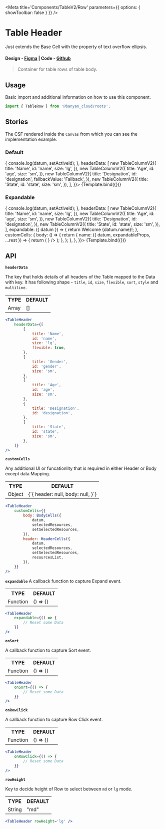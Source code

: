 

<Meta title='Components/TableV2/Row' parameters={{ options: { showToolbar: false } }} />


# Table Header

Just extends the Base Cell with the property of text overflow ellipsis.

#### Design - [Figma](https://www.figma.com/file/e9opoAtQHBo4vFd6u0Co98/Component-Library?type=design&node-id=1-5&mode=design&t=tXbQWENNIzmFNTVU-0) | Code - [Github](https://github.com/banyandata-cloud/roots/tree/main/components/table/row)

> Container for table rows of table body.

## Usage

Basic import and additional information on how to use this component.

```js
import { TableRow } from '@banyan_cloud/roots';
```

## Stories

The CSF rendered inside the `Canvas` from which you can see the implementation example.

### Default

<Canvas>
	<Story
		name='Default'
		args={{
			datum: {
				name: 'Aryan Dixit',
				age: 27,
				designation: null,
				state: 'UP',
			},
			onRowClick: (datum, setActiveId) => {
				console.log(datum, setActiveId);
			},
			headerData: [
				new TableColumnV2({
					title: 'Name',
					id: 'name',
					size: 'lg',
				}),
				new TableColumnV2({
					title: 'Age',
					id: 'age',
					size: 'sm',
				}),
				new TableColumnV2({
					title: 'Designation',
					id: 'designation',
					fallbackValue: 'Fallback',
				}),
				new TableColumnV2({
					title: 'State',
					id: 'state',
					size: 'sm',
				}),
			],
		}}>
		{Template.bind({})}
	</Story>
</Canvas>

### Expandable

<Canvas>
	<Story
		name='Expandable'
		args={{
			datum: {
				name: 'Aryan Dixit',
				age: 27,
				designation: 'UI Engineer',
				state: 'UP',
			},
			onRowClick: (datum, setActiveId) => {
				console.log(datum, setActiveId);
			},
			headerData: [
				new TableColumnV2({
					title: 'Name',
					id: 'name',
					size: 'lg',
				}),
				new TableColumnV2({
					title: 'Age',
					id: 'age',
					size: 'sm',
				}),
				new TableColumnV2({
					title: 'Designation',
					id: 'designation',
				}),
				new TableColumnV2({
					title: 'State',
					id: 'state',
					size: 'sm',
				}),
			],
			expandable: ({ datum }) => {
				return <Text variant='h2'>Welcome {datum.name}!</Text>;
			},
			customCells: {
				body: () => {
					return {
						name: ({ datum, expandableProps, ...rest }) => {
							return (
								<TableCellV2
									{...rest}
									component3={
										<Button
											{...expandableProps}
											// eslint-disable-next-line no-underscore-dangle
											title={
												expandableProps?._expanded ? 'Collapse' : 'Expand'
											}
											size='auto'
										/>
									}
								/>
							);
						},
					};
				},
			},
		}}>
		{Template.bind({})}
	</Story>
</Canvas>

## API

**`headerData`**

The key that holds details of all headers of the Table mapped to the Data with key.
It has following shape - `title`, `id`, `size`, `flexible`, `sort`, `style` and `multiline`.

<table style={{ width: '100%' }}>
	<tr>
		<th style={{ textAlign: 'left', width: '50%' }}>TYPE</th>
		<th style={{ textAlign: 'left', width: '50%' }}>DEFAULT</th>
	</tr>
	<tr>
		<td>Array</td>
		<td>[]</td>
	</tr>
</table>

```jsx
<TableHeader
	headerData={[
		{
			title: 'Name',
			id: 'name',
			size: 'lg',
			flexible: true,
		},
		{
			title: 'Gender',
			id: 'gender',
			size: 'sm',
		},
		{
			title: 'Age',
			id: 'age',
			size: 'sm',
		},
		{
			title: 'Designation',
			id: 'designation',
		},
		{
			title: 'State',
			id: 'state',
			size: 'sm',
		},
	]}
/>
```

**`customCells`**

Any additional UI or funcationlity that is required in either Header or Body except data Mapping.

<table style={{ width: '100%' }}>
	<tr>
		<th style={{ textAlign: 'left', width: '50%' }}>TYPE</th>
		<th style={{ textAlign: 'left', width: '50%' }}>DEFAULT</th>
	</tr>
	<tr>
		<td>Object</td>
		<td>
			{`{
				header: null,
				body: null,
			}`}
		</td>
	</tr>
</table>

```jsx
<TableHeader
	customCells={{
		body: BodyCells({
			datum,
			selectedResources,
			setSelectedResources,
		}),
		header: HeaderCells({
			datum,
			selectedResources,
			setSelectedResources,
			resourcesList,
		}),
	}}
/>
```

**`expandable`**
A callback function to capture Expand event.

<table style={{ width: '100%' }}>
	<tr>
		<th style={{ textAlign: 'left', width: '50%' }}>TYPE</th>
		<th style={{ textAlign: 'left', width: '50%' }}>DEFAULT</th>
	</tr>
	<tr>
		<td>Function</td>
		<td>() => {}</td>
	</tr>
</table>

```jsx
<TableHeader
	expandable={() => {
		// Reset some Data
	}}
/>
```

**`onSort`**

A callback function to capture Sort event.

<table style={{ width: '100%' }}>
	<tr>
		<th style={{ textAlign: 'left', width: '50%' }}>TYPE</th>
		<th style={{ textAlign: 'left', width: '50%' }}>DEFAULT</th>
	</tr>
	<tr>
		<td>Function</td>
		<td>() => {}</td>
	</tr>
</table>

```jsx
<TableHeader
	onSort={() => {
		// Reset some Data
	}}
/>
```

**`onRowClick`**

A callback function to capture Row Click event.

<table style={{ width: '100%' }}>
	<tr>
		<th style={{ textAlign: 'left', width: '50%' }}>TYPE</th>
		<th style={{ textAlign: 'left', width: '50%' }}>DEFAULT</th>
	</tr>
	<tr>
		<td>Function</td>
		<td>() => {}</td>
	</tr>
</table>

```jsx
<TableHeader
	onRowClick={() => {
		// Reset some Data
	}}
/>
```

**`rowHeight`**

Key to decide height of Row to select between `md` or `lg` mode.

<table style={{ width: '100%' }}>
	<tr>
		<th style={{ textAlign: 'left', width: '50%' }}>TYPE</th>
		<th style={{ textAlign: 'left', width: '50%' }}>DEFAULT</th>
	</tr>
	<tr>
		<td>String</td>
		<td>"md"</td>
	</tr>
</table>

```jsx
<TableHeader rowHeight='lg' />
```
